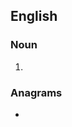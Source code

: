 ==English==

===Noun===
{{head|en|noun plural form}}

# {{plural of|blower|lang=en}}

===Anagrams===
* {{anagrams|en|Bowlers|Wrobels|bowlers|worbles}}